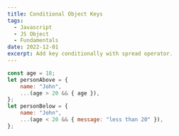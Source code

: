 ```yaml
---
title: Conditional Object Keys
tags:
  - Javascript
  - JS Object
  - Fundamentals
date: 2022-12-01
excerpt: Add key conditionally with spread operator.
---
```


```js
const age = 18;
let personAbove = {
	name: "John",
	...(age > 20 && { age }),
};
let personBelow = {
	name: "John",
	...(age < 20 && { message: "less than 20" }),
};
```
